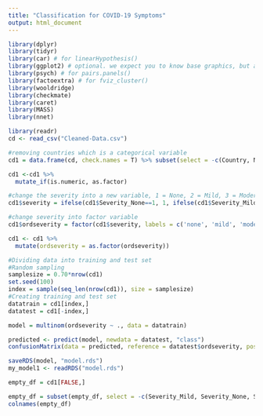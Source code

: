 ```yaml
---
title: "Classification for COVID-19 Symptoms"
output: html_document
---
```


```r
library(dplyr)
library(tidyr)
library(car) # for linearHypothesis()
library(ggplot2) # optional. we expect you to know base graphics, but allow ggplot if you find it easier
library(psych) # for pairs.panels()
library(factoextra) # for fviz_cluster()
library(wooldridge)
library(checkmate)
library(caret)
library(MASS)
library(nnet)

library(readr)
cd <- read_csv("Cleaned-Data.csv")


```



```r

#removing countries which is a categorical variable
cd1 = data.frame(cd, check.names = T) %>% subset(select = -c(Country, None_Sympton, None_Experiencing))

cd1 <-cd1 %>% 
  mutate_if(is.numeric, as.factor)

#change the severity into a new variable, 1 = None, 2 = Mild, 3 = Moderate, 4 = Severe
cd1$severity = ifelse(cd1$Severity_None==1, 1, ifelse(cd1$Severity_Mild==1, 2, ifelse(cd1$Severity_Moderate==1, 3, ifelse(cd1$Severity_Severe==1, 4, 0))))

#change severity into factor variable
cd1$ordseverity = factor(cd1$severity, labels = c('none', 'mild', 'moderate', 'severe'), order = T)

cd1 <- cd1 %>% 
  mutate(ordseverity = as.factor(ordseverity))

#Dividing data into training and test set
#Random sampling 
samplesize = 0.70*nrow(cd1)
set.seed(100)
index = sample(seq_len(nrow(cd1)), size = samplesize)
#Creating training and test set 
datatrain = cd1[index,]
datatest = cd1[-index,]

model = multinom(ordseverity ~ ., data = datatrain)

predicted <- predict(model, newdata = datatest, "class")
confusionMatrix(data = predicted, reference = datatest$ordseverity, positive = "none")


```

```r
saveRDS(model, "model.rds")
my_model1 <- readRDS("model.rds")
```

```r
empty_df = cd1[FALSE,]

empty_df = subset(empty_df, select = -c(Severity_Mild, Severity_None, Severity_Severe, Severity_Moderate, severity) )
colnames(empty_df)
```


